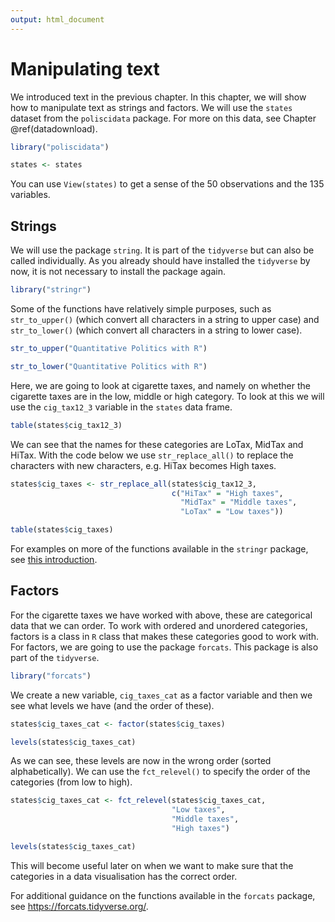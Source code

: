 ```yaml
---
output: html_document
---
```


# Manipulating text {#text}

We introduced text in the previous chapter. In this chapter, we will show how to manipulate text as strings and factors. We will use the `states` dataset from the `poliscidata` package. For more on this data, see Chapter \@ref(datadownload).

```r
library("poliscidata")

states <- states
```

You can use `View(states)` to get a sense of the 50 observations and the 135 variables.

## Strings

We will use the package `string`. It is part of the `tidyverse` but can also be called individually. As you already should have installed the `tidyverse` by now, it is not necessary to install the package again.

```r
library("stringr")
```

Some of the functions have relatively simple purposes, such as `str_to_upper()` (which convert all characters in a string to upper case) and `str_to_lower()` (which convert all characters in a string to lower case).

```r
str_to_upper("Quantitative Politics with R")
```

```r
str_to_lower("Quantitative Politics with R")
```

Here, we are going to look at cigarette taxes, and namely on whether the cigarette taxes are in the low, middle or high category. To look at this we will use the `cig_tax12_3` variable in the `states` data frame.

```r
table(states$cig_tax12_3)
```

We can see that the names for these categories are LoTax, MidTax and HiTax. With the code below we use `str_replace_all()` to replace the characters with new characters, e.g. HiTax becomes High taxes.

```r
states$cig_taxes <- str_replace_all(states$cig_tax12_3, 
                                    c("HiTax" = "High taxes", 
                                      "MidTax" = "Middle taxes",
                                      "LoTax" = "Low taxes"))

table(states$cig_taxes)
```

For examples on more of the functions available in the `stringr` package, see [this introduction](https://cran.r-project.org/web/packages/stringr/vignettes/stringr.html).

## Factors

For the cigarette taxes we have worked with above, these are categorical data that we can order. To work with ordered and unordered categories, factors is a class in `R` class that makes these categories good to work with. For factors, we are going to use the package `forcats`. This package is also part of the `tidyverse`.

```r
library("forcats")
```

We create a new variable, `cig_taxes_cat` as a factor variable and then we see what levels we have (and the order of these).

```r
states$cig_taxes_cat <- factor(states$cig_taxes)

levels(states$cig_taxes_cat)
```

As we can see, these levels are now in the wrong order (sorted alphabetically). We can use the `fct_relevel()` to specify the order of the categories (from low to high).

```r
states$cig_taxes_cat <- fct_relevel(states$cig_taxes_cat, 
                                    "Low taxes", 
                                    "Middle taxes", 
                                    "High taxes")

levels(states$cig_taxes_cat)
```

This will become useful later on when we want to make sure that the categories in a data visualisation has the correct order.

For additional guidance on the functions available in the `forcats` package, see [https://forcats.tidyverse.org/](https://forcats.tidyverse.org/).